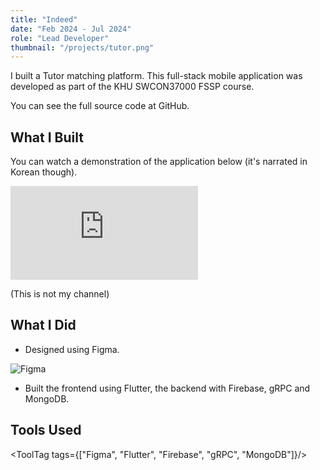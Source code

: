 ```yaml
---
title: "Indeed"
date: "Feb 2024 - Jul 2024"
role: "Lead Developer"
thumbnail: "/projects/tutor.png"
---
```



I built a Tutor matching platform. This full-stack mobile application was developed as part of the KHU SWCON37000 FSSP course.

You can see the full source code at <ArrowLink href="https://github.com/grden/indeed" className="font-normal">GitHub</ArrowLink>.

## What I Built

You can watch a demonstration of the application below (it's narrated in Korean though).

<div className="relative w-full aspect-video my-4">
  <iframe
    className="absolute top-0 left-0 w-full h-full rounded-lg"
    src="https://www.youtube.com/embed/vGuIFKCO9vs?si=VZl5tT8zyKzqoOuL&start=556"
    title="Project Demo Video"
    frameBorder="0"
    allow="accelerometer; autoplay; clipboard-write; encrypted-media; gyroscope; picture-in-picture"
    allowFullScreen
  ></iframe>
</div>

(This is not my channel)

## What I Did

- Designed using Figma.

<img 
  src="/projects/indeed-figma.png" 
  alt="Figma" 
  className="mx-auto rounded-lg w-full my-4 border border-gray-300" 
/>

- Built the frontend using Flutter, the backend with Firebase, gRPC and MongoDB.

## Tools Used
<ToolTag tags={["Figma", "Flutter", "Firebase", "gRPC", "MongoDB"]}/>